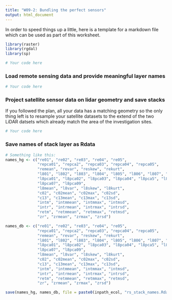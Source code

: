 ```yaml
---
title: "W09-2: Bundling the perfect sensors"
output: html_document
---
```


In order to speed things up a little, here is a template for a markdown file
which can be used as part of this worksheet.

```r
library(raster)
library(rgdal)
library(sp)

# Your code here
```

### Load remote sensing data and provide meaningful layer names
```r
# Your code here
```

### Project satellite sensor data on lidar geometry and save stacks
If you followed the plan, all your data has a matching geometry so the only thing
left is to resample your satellite datasets to the extend of the two
LiDAR datsets which already match the area of the investigation sites.
```r
# Your code here
```

### Save names of stack layer as Rdata
```r
# Something like this:
names_hg <- c("re01", "re02", "re03", "re04", "re05", 
              "repca01", "repca2", "repca03", "repca04", "repca05", 
              "remean", "revar", "reskew", "rekurt", 
              "l801", "l802", "l803", "l804", "l805", "l806", "l807", "l809", 
              "l8pca01", "l8pca02", "l8pca03", "l8pca04", "l8pca5", "l8pca6", 
              "l8pca07", "l8pca09", 
              "l8mean", "l8var", "l8skew", "l8kurt", 
              "c02", "c02mean", "c02max", "c02sd",
              "c13", "c13mean", "c13max", "c13sd",
              "intm", "intmmean", "intmmax", "intmsd",
              "intr", "intrmean", "intrmax", "intrsd",
              "retm", "retmmean", "retmmax", "retmsd",
              "zr", "zrmean", "zrmax", "zrsd")

names_db <- c("re01", "re02", "re03", "re04", "re05", 
              "repca01", "repca2", "repca03", "repca04", "repca05", 
              "remean", "revar", "reskew", "rekurt", 
              "l801", "l802", "l803", "l804", "l805", "l806", "l807", "l809", 
              "l8pca01", "l8pca02", "l8pca03", "l8pca04", "l8pca5", "l8pca6", 
              "l8pca07", "l8pca09", 
              "l8mean", "l8var", "l8skew", "l8kurt", 
              "c02", "c02mean", "c02max", "c02sd",
              "c13", "c13mean", "c13max", "c13sd",
              "intm", "intmmean", "intmmax", "intmsd",
              "intr", "intrmean", "intrmax", "intrsd",
              "retm", "retmmean", "retmmax", "retmsd",
              "zr", "zrmean", "zrmax", "zrsd")

save(names_hg, names_db, file = paste0(inpath_ecol, "rs_stack_names.Rdata"))
```
